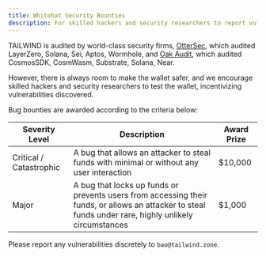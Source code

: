 ```yaml
---
title: Whitehat Security Bounties
description: For skilled hackers and security researchers to report vulnerabilities. 
---
```


TAILWIND is audited by world-class security firms, 
[OtterSec](https://osec.io/), which audited LayerZero, Solana, Sei, 
Aptos, Wormhole, and [Oak Audit](https://www.oaksecurity.io/), 
which audited 
CosmosSDK, CosmWasm, Substrate, Solana, Near. 

However, there is always room to make the wallet safer, and we encourage
skilled hackers and security researchers to test the wallet,
incentivizing vulnerabilities discovered. 

Bug bounties are awarded 
according to the criteria below:

| Severity Level               | Description                                                                   | Award Prize
| ---------------------------- | ----------------------------------------------------------------------------- | -------
| Critical / Catastrophic      | A bug that allows an attacker to steal funds with minimal or without any user interaction    | $10,000
| Major                        | A bug that locks up funds or prevents users from accessing their funds, or allows an attacker to steal funds under rare, highly unlikely circumstances       | $1,000

Please report any vulnerabilities discretely 
to `bao@tailwind.zone`.
 